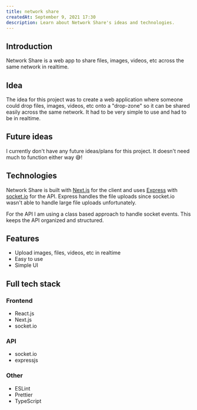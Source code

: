 ```yaml
---
title: network share
createdAt: September 9, 2021 17:30
description: Learn about Network Share's ideas and technologies.
---
```


## Introduction

Network Share is a web app to share files, images, videos,
etc across the same network in realtime.

## Idea

The idea for this project was to create a web application where someone could drop files, images, videos, etc onto a "drop-zone"
so it can be shared easily across the same network. It had to be very simple to use and had to be in realtime.

## Future ideas

I currently don't have any future ideas/plans for this project. It doesn't need much to function either way 😅!

## Technologies

Network Share is built with [Next.js](https://nextjs.org) for the client and uses [Express](https://expressjs.com) with [socket.io](https://socket.io) for the API.
Express handles the file uploads since socket.io wasn't able to handle large file uploads unfortunately.

For the API I am using a class based approach to handle socket events. This keeps the API organized and structured.

## Features

- Upload images, files, videos, etc in realtime
- Easy to use
- Simple UI

## Full tech stack

### Frontend

- React.js
- Next.js
- socket.io

### API

- socket.io
- expressjs

### Other

- ESLint
- Prettier
- TypeScript
